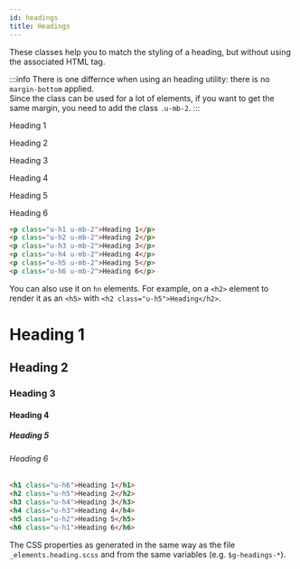 ```yaml
---
id: headings
title: Headings
---
```



These classes help you to match the styling of a heading, but without using the associated HTML tag.

:::info
There is one differnce when using an heading utility: there is no `margin-bottom`
applied.<br/>
Since the class can be used for a lot of elements, if you want to get the same
margin, you need to add the class `.u-mb-2`.
:::

<Example>
  <p className="u-h1 u-mb-2">Heading 1</p>
  <p className="u-h2 u-mb-2">Heading 2</p>
  <p className="u-h3 u-mb-2">Heading 3</p>
  <p className="u-h4 u-mb-2">Heading 4</p>
  <p className="u-h5 u-mb-2">Heading 5</p>
  <p className="u-h6 u-mb-2">Heading 6</p>
</Example>

```html
<p class="u-h1 u-mb-2">Heading 1</p>
<p class="u-h2 u-mb-2">Heading 2</p>
<p class="u-h3 u-mb-2">Heading 3</p>
<p class="u-h4 u-mb-2">Heading 4</p>
<p class="u-h5 u-mb-2">Heading 5</p>
<p class="u-h6 u-mb-2">Heading 6</p>
```

You can also use it on `hn` elements.
For example, on a `<h2>` element to render it as an `<h5>` with
`<h2 class="u-h5">Heading</h2>`.

<Example>
  <h1 class="u-h6">Heading 1</h1>
  <h2 class="u-h5">Heading 2</h2>
  <h3 class="u-h4">Heading 3</h3>
  <h4 class="u-h3">Heading 4</h4>
  <h5 class="u-h2">Heading 5</h5>
  <h6 class="u-h1">Heading 6</h6>
</Example>

```html
<h1 class="u-h6">Heading 1</h1>
<h2 class="u-h5">Heading 2</h2>
<h3 class="u-h4">Heading 3</h3>
<h4 class="u-h3">Heading 4</h4>
<h5 class="u-h2">Heading 5</h5>
<h6 class="u-h1">Heading 6</h6>
```

The CSS properties as generated in the same way as the file `_elements.heading.scss`
and from the same variables (e.g. `$g-headings-*`).
